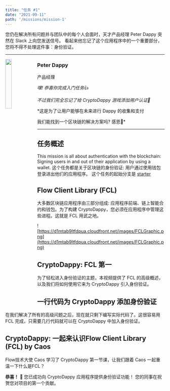 ```yaml
---
title: "任务 #1"
date: "2021-09-11"
path: '/missions/mission-1'
---
```



您仍在解决所有问题并与团队中的每个人会面时，天才产品经理 Peter Dappy 突然在 Slack 上向您发送信号。 
看起来他忘记了这个应用程序中的一个重要部分，您将不得不处理这件事：身份验证。

---

<img src="https://d1mtab9ltfdpua.cloudfront.net/images/Dappy11.png" width="20%" style="float: left;" />


### Peter Dappy

产品经理

*嘿! 恭喜你完成入门任务*👍

*不过我们完全忘记了给 CryptoDappy 游戏添加用户认证🙈*

*这是为了让用户能够在未来进行 Dappy 的收集和支付

我们能找到一个区块链的解决方案吗? 感恩🙏*

---

## 任务概述

This mission is all about authentication with the blockchain: Signing users in and out of their application by using a wallet. 
这个任务都是关于区块链的身份验证: 用户通过使用钱包登录进出他们的应用程序。
这个任务的起始分支是 [starter](https://github.com/bebner/crypto-dappy/tree/starter)

## Flow Client Library (FCL)

大多数区块链应用程序由三部分组成: 应用程序前端、链上智能合约和钱包。为了构建 CryptoDappy，您必须在应用程序中管理这些进程。这就是 FCL 用武之地。
<YoutubeEmbed embedId="Li9BmEroyvs"/>

![https://d1mtab9ltfdpua.cloudfront.net/images/FCLGraphic.png](https://d1mtab9ltfdpua.cloudfront.net/images/FCLGraphic.png)

## CryptoDappy: FCL 第一

为了轻松进入身份验证的主题，本视频提供了 FCL 的高级概述，以及我们将如何使用它来为 CryptoDappy 引入身份验证。

<YoutubeEmbed embedId="1WOt52G9EEw"/>

## 一行代码为 CryptoDappy 添加身份验证

在我们解决了所有的高级问题之后，现在就只剩下编写实际代码了。这很容易用 FCL 完成，只需要几行代码就可以在 CryptoDappy 中加入身份验证。
<YoutubeEmbed embedId="C4bW8Om78Nw"/>

## CryptoDappy: 一起来认识Flow Client Library (FCL) by Caos

Flow技术大使 Caos 学习了 CryptoDappy 第一节课，让我们跟着 Caos 一起重温一下什么是FCL？

<BilibiliEmbed embedId="BV1H3411q71G"/>

**恭喜！** 🎉 您已成功向 CryptoDappy 应用程序提供身份验证功能！ 您的同事在祝贺您对项目的第一个贡献。

